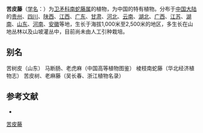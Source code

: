 {{Speciesbox
| name = 苦皮藤
| status = 
| status_system = 
| image =
| genus = Celastrus
| species = angulatus
| authority = Maxim.
}}

'''苦皮藤'''（[[学名|学名]]：{{lang|la|''Celastrus angulatus''}}）为[[卫矛科|卫矛科]][[南蛇藤属|南蛇藤属]]的植物，为中国的特有植物。分布于[[中国大陆|中国大陆]]的[[贵州|贵州]]、[[四川|四川]]、[[陕西|陕西]]、[[江西|江西]]、[[广东|广东]]、[[甘肃|甘肃]]、[[河北|河北]]、[[云南|云南]]、[[湖北|湖北]]、[[广西|广西]]、[[江苏|江苏]]、[[湖南|湖南]]、[[山东|山东]]、[[河南|河南]]、[[安徽|安徽]]等地，生长于海拔1,000米至2,500米的地区，多生长在山地丛林以及山坡灌丛中，目前尚未由人工引种栽培。

== 别名 ==
苦树皮（山东） 马断肠、老虎麻（中国高等植物图鉴） 棱枝南蛇藤（华北经济植物志） 苦皮树、老麻藤（吴长春、浙江植物名录）

== 参考文献 ==
<div class="references-small">
* {{cite web| url =http://www.bioinfo.cn/db05/KmzwSpecies.php?action=view&id=2271| title =苦皮藤| work =《中国高等植物数据库全库》| publisher =中国科学院微生物研究所| author =昆明植物研究所| accessdate =2009-02-23| deadurl =yes| archiveurl =https://web.archive.org/web/20160305082913/http://www.bioinfo.cn/db05/KmzwSpecies.php?action=view&id=2271| archivedate =2016-03-05}}
</div>
{{Taxonbar|from=Q15225933}}

[[Category:南蛇藤属|苦皮藤]]


{{植物小作品}}